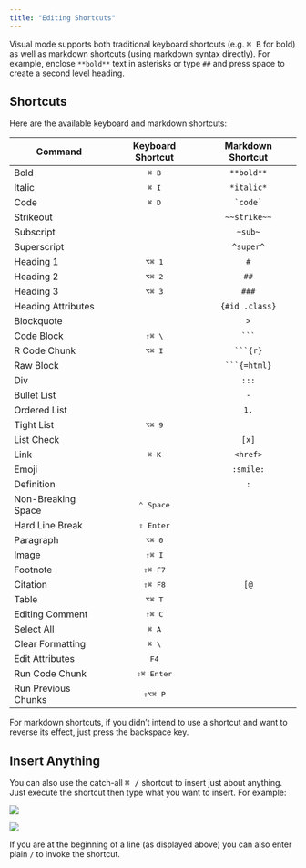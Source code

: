 ```yaml
---
title: "Editing Shortcuts"
---
```


Visual mode supports both traditional keyboard shortcuts (e.g. <kbd>⌘ B</kbd> for bold) as well as markdown shortcuts (using markdown syntax directly).
For example, enclose `**bold**` text in asterisks or type `##` and press space to create a second level heading.

## Shortcuts

Here are the available keyboard and markdown shortcuts:

| Command             |  Keyboard Shortcut  |  Markdown Shortcut   |
|---------------------|:-------------------:|:--------------------:|
| Bold                |   <kbd>⌘ B</kbd>    |      `**bold**`      |
| Italic              |   <kbd>⌘ I</kbd>    |      `*italic*`      |
| Code                |   <kbd>⌘ D</kbd>    |     `` `code` ``     |
| Strikeout           |                     |     `~~strike~~`     |
| Subscript           |                     |       `~sub~`        |
| Superscript         |                     |      `^super^`       |
| Heading 1           |   <kbd>⌥⌘ 1</kbd>   |         `#`          |
| Heading 2           |   <kbd>⌥⌘ 2</kbd>   |         `##`         |
| Heading 3           |   <kbd>⌥⌘ 3</kbd>   |        `###`         |
| Heading Attributes  |                     |    `{#id .class}`    |
| Blockquote          |                     |         `>`          |
| Code Block          |  <kbd>⇧⌘ \\</kbd>   |    ```` ``` ````     |
| R Code Chunk        |   <kbd>⌥⌘ I</kbd>   |   ```` ```{r} ````   |
| Raw Block           |                     | ```` ```{=html} ```` |
| Div                 |                     |        `:::`         |
| Bullet List         |                     |         `-`          |
| Ordered List        |                     |         `1.`         |
| Tight List          |   <kbd>⌥⌘ 9</kbd>   |                      |
| List Check          |                     |        `[x]`         |
| Link                |   <kbd>⌘ K</kbd>    |       `<href>`       |
| Emoji               |                     |      `:smile:`       |
| Definition          |                     |         `:`          |
| Non-Breaking Space  | <kbd>⌃ Space</kbd>  |                      |
| Hard Line Break     | <kbd>⇧ Enter</kbd>  |                      |
| Paragraph           |   <kbd>⌥⌘ 0</kbd>   |                      |
| Image               |   <kbd>⇧⌘ I</kbd>   |                      |
| Footnote            |  <kbd>⇧⌘ F7</kbd>   |                      |
| Citation            |  <kbd>⇧⌘ F8</kbd>   |         `[@`         |
| Table               |   <kbd>⌥⌘ T</kbd>   |                      |
| Editing Comment     |   <kbd>⇧⌘ C</kbd>   |                      |
| Select All          |   <kbd>⌘ A</kbd>    |                      |
| Clear Formatting    |   <kbd>⌘ \\</kbd>   |                      |
| Edit Attributes     |    <kbd>F4</kbd>    |                      |
| Run Code Chunk      | <kbd>⇧⌘ Enter</kbd> |                      |
| Run Previous Chunks |  <kbd>⇧⌥⌘ P</kbd>   |                      |

::: {.callout-tip appearance="simple"}
For markdown shortcuts, if you didn't intend to use a shortcut and want to reverse its effect, just press the backspace key.
:::

## Insert Anything

You can also use the catch-all <kbd>⌘ /</kbd> shortcut to insert just about anything.
Just execute the shortcut then type what you want to insert.
For example:

::: {layout.ncol=2}

![](images/visual-editing-omni-list.png)

![](images/visual-editing-omni-math.png)

:::

If you are at the beginning of a line (as displayed above) you can also enter plain `/` to invoke the shortcut.
